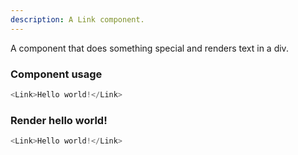 ```yaml
---
description: A Link component.
---
```



A component that does something special and renders text in a div.

### Component usage
```js
<Link>Hello world!</Link>
```

### Render hello world!

```js live
<Link>Hello world!</Link>
```
